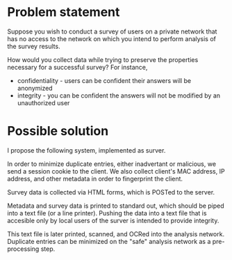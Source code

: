 = Problem statement =

Suppose you wish to conduct a survey of users on a private network that has no access to the network on which you intend to perform analysis of the survey results.

How would you collect data while trying to preserve the properties necessary for a successful survey? For instance,
* confidentiality - users can be confident their answers will be anonymized
* integrity - you can be confident the answers will not be modified by an unauthorized user

= Possible solution =

I propose the following system, implemented as surver.

In order to minimize duplicate entries, either inadvertant or malicious, we send a session cookie to the client. We also collect client's MAC address, IP address, and other metadata in order to fingerprint the client.

Survey data is collected via HTML forms, which is POSTed to the server.

Metadata and survey data is printed to standard out, which should be piped into a text file (or a line printer). Pushing the data into a text file that is accesible only by local users of the surver is intended to provide integrity.

This text file is later printed, scanned, and OCRed into the analysis network. Duplicate entries can be minimized on the "safe" analysis network as a pre-processing step.
